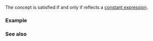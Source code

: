 {{cpp/experimental/reflect/title|Constant}}
{{cpp/experimental/reflect/navbar}}
{{ddcl | since=reflection_ts | header=experimental/reflect | 1=
template&lt; class T &gt;
concept Constant = ScopeMember&lt;T&gt; &amp;&amp; Typed&lt;T&gt; &amp;&amp; /* see below */;
}}

The {{tt|Constant}} concept is satisfied if and only if {{tt|T}} reflects a [[cpp/language/constant_expression|constant expression]].

===Example===
{{todo|examples}}

===See also===
{{todo|templatization}}